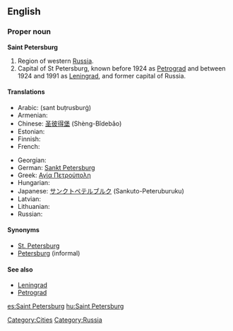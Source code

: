 ==English==
{{wikipedia}}

===Proper noun===
'''Saint Petersburg'''

# Region of western [[Russia]].
# Capital of St Petersburg, known before 1924 as [[Petrograd]] and between 1924 and 1991 as [[Leningrad]], and former capital of Russia.

====Translations====
{{trans-top|city}}
* Arabic: {{Arab|[[سانت بطرسبرغ]]}} (sant buṭrusburġ)
* Armenian: {{t|hy|Սանկտ Պետերբուրգ|sc=Armn|tr=Sankt Peterburg}}
* Chinese: [[圣彼得堡]] (Shèng-Bǐdebǎo)
* Estonian: {{t-|et|Peterburi}}
* Finnish: {{t-|fi|Pietari}}
* French: {{t-|fr|Saint-Pétersbourg}}
{{trans-mid}}
* Georgian: {{t|ka|სანქტ-პეტერბურგი|tr=Sank't-Peterburgi}}
* German: [[Sankt Petersburg]]
* Greek: [[Αγία Πετρούπολη]]
* Hungarian: {{t|hu|Szentpétervár}}
* Japanese: [[サンクトペテルブルク]] (Sankuto-Peteruburuku)
* Latvian: {{t|lv|Sanktpēterburga|f}}
* Lithuanian: {{t|lt|Sankt Peterburgas|m}}
* Russian: {{t+|ru|Санкт-Петербург|tr=Sankt-Peterbúrg|sc=Cyrl|m}}
{{trans-bottom}}

====Synonyms====
* [[St. Petersburg]]
* [[Petersburg]] (informal)

====See also====
* [[Leningrad]]
* [[Petrograd]]

[[Category:Cities]]
[[Category:Russia]]

[[es:Saint Petersburg]]
[[hu:Saint Petersburg]]